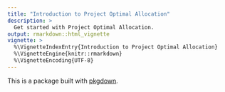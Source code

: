 ```yaml
---
title: "Introduction to Project Optimal Allocation"
description: >
  Get started with Project Optimal Allocation.
output: rmarkdown::html_vignette
vignette: >
  %\VignetteIndexEntry{Introduction to Project Optimal Allocation}
  %\VignetteEngine{knitr::rmarkdown}
  %\VignetteEncoding{UTF-8}
---
```


This is a package built with [pkgdown](https://pkgdown.r-lib.org/).
